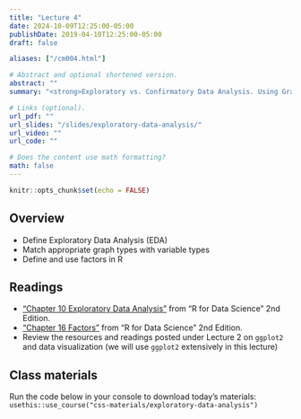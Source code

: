 ```yaml
---
title: "Lecture 4"
date: 2024-10-09T12:25:00-05:00
publishDate: 2019-04-10T12:25:00-05:00
draft: false

aliases: ["/cm004.html"]

# Abstract and optional shortened version.
abstract: ""
summary: "<strong>Exploratory vs. Confirmatory Data Analysis. Using Graphs for Data Analysis. Factors in R.</strong>"

# Links (optional).
url_pdf: ""
url_slides: "/slides/exploratory-data-analysis/"
url_video: ""
url_code: ""

# Does the content use math formatting?
math: false
---
```


```r
knitr::opts_chunk$set(echo = FALSE)
```

<!-- NOTES FOR ME FALL 2024 PLANNING
NEEDS REVIEW: Add in-class exercise on matching plot with variable type (see Kelsey on this: https://american-stat-412612.netlify.app/material/). 
Review last slides from factors and move here materials currently in lecture 5
-->

## Overview

* Define Exploratory Data Analysis (EDA)  
* Match appropriate graph types with variable types
* Define and use factors in R

<!--
## Before class
* Make sure you have accepted and cloned the repo for [Homework 2](https://computing-soc-sci.netlify.app/homework/explore-data/)
-->


## Readings

* ["Chapter 10 Exploratory Data Analysis"](https://r4ds.hadley.nz/eda) from "R for Data Science" 2nd Edition.
* ["Chapter 16 Factors"](https://r4ds.hadley.nz/factors) from "R for Data Science" 2nd Edition. 
* Review the resources and readings posted under Lecture 2 on `ggplot2` and data visualization (we will use `ggplot2` extensively in this lecture)


## Class materials

<!-- 
In-class materials (exercises and code) will be posted here shortly before class.
-->

Run the code below in your console to download today’s materials: `usethis::use_course("css-materials/exploratory-data-analysis")`


<!--
* [Exploratory data analysis](/notes/exploratory-data-analysis/)
* [Practice exploring college education data](/notes/exploratory-data-analysis-practice/)

## Additional resources

* Antony Unwin [Graphical Data Analysis with R](https://catalog.lib.uchicago.edu/vufind/Record/11609643#). It covers a range of graphical methods for data exploration and analysis; draws on packages beyond `ggplot2` for statistical graphics.
* Cheat Sheet [Data visualization with ggplot2](https://raw.githubusercontent.com/rstudio/cheatsheets/main/data-visualization.pdf)

* From the lecture on data wrangling, on factors: [Practice transforming and visualizing factors](/notes/factors-exercise/)
-->